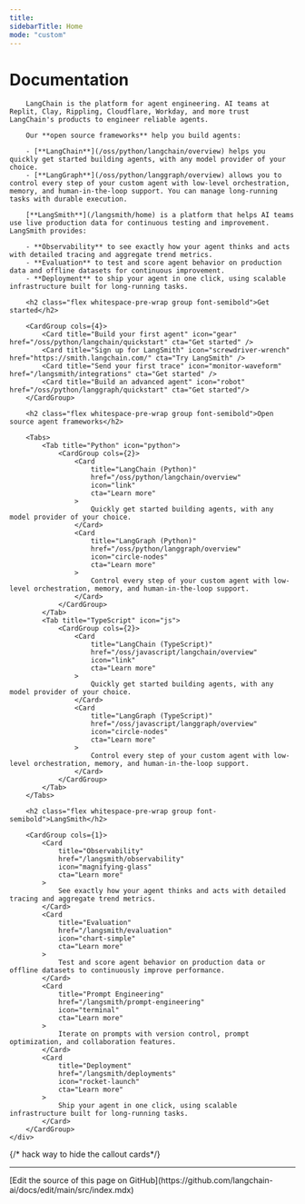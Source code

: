 ```yaml
---
title:
sidebarTitle: Home
mode: "custom"
---
```



<div class="mx-auto max-w-8xl px-0 lg:px-5" style={{ paddingBottom: "8rem" }}>
    <div class="mdx-content prose prose-gray dark:prose-invert mx-4 pt-10">
        <h1 class="flex whitespace-pre-wrap group font-semibold text-2xl sm:text-3xl mt-8">Documentation</h1>

        LangChain is the platform for agent engineering. AI teams at Replit, Clay, Rippling, Cloudflare, Workday, and more trust LangChain's products to engineer reliable agents.

        Our **open source frameworks** help you build agents:

        - [**LangChain**](/oss/python/langchain/overview) helps you quickly get started building agents, with any model provider of your choice.
        - [**LangGraph**](/oss/python/langgraph/overview) allows you to control every step of your custom agent with low-level orchestration, memory, and human-in-the-loop support. You can manage long-running tasks with durable execution.

        [**LangSmith**](/langsmith/home) is a platform that helps AI teams use live production data for continuous testing and improvement. LangSmith provides:

        - **Observability** to see exactly how your agent thinks and acts with detailed tracing and aggregate trend metrics.
        - **Evaluation** to test and score agent behavior on production data and offline datasets for continuous improvement.
        - **Deployment** to ship your agent in one click, using scalable infrastructure built for long-running tasks.

        <h2 class="flex whitespace-pre-wrap group font-semibold">Get started</h2>

        <CardGroup cols={4}>
            <Card title="Build your first agent" icon="gear" href="/oss/python/langchain/quickstart" cta="Get started" />
            <Card title="Sign up for LangSmith" icon="screwdriver-wrench" href="https://smith.langchain.com/" cta="Try LangSmith" />
            <Card title="Send your first trace" icon="monitor-waveform" href="/langsmith/integrations" cta="Get started" />
            <Card title="Build an advanced agent" icon="robot" href="/oss/python/langgraph/quickstart" cta="Get started"/>
        </CardGroup>

        <h2 class="flex whitespace-pre-wrap group font-semibold">Open source agent frameworks</h2>

        <Tabs>
            <Tab title="Python" icon="python">
                <CardGroup cols={2}>
                    <Card
                        title="LangChain (Python)"
                        href="/oss/python/langchain/overview"
                        icon="link"
                        cta="Learn more"
                    >
                        Quickly get started building agents, with any model provider of your choice.
                    </Card>
                    <Card
                        title="LangGraph (Python)"
                        href="/oss/python/langgraph/overview"
                        icon="circle-nodes"
                        cta="Learn more"
                    >
                        Control every step of your custom agent with low-level orchestration, memory, and human-in-the-loop support.
                    </Card>
                </CardGroup>
            </Tab>
            <Tab title="TypeScript" icon="js">
                <CardGroup cols={2}>
                    <Card
                        title="LangChain (TypeScript)"
                        href="/oss/javascript/langchain/overview"
                        icon="link"
                        cta="Learn more"
                    >
                        Quickly get started building agents, with any model provider of your choice.
                    </Card>
                    <Card
                        title="LangGraph (TypeScript)"
                        href="/oss/javascript/langgraph/overview"
                        icon="circle-nodes"
                        cta="Learn more"
                    >
                        Control every step of your custom agent with low-level orchestration, memory, and human-in-the-loop support.
                    </Card>
                </CardGroup>
            </Tab>
        </Tabs>

        <h2 class="flex whitespace-pre-wrap group font-semibold">LangSmith</h2>

        <CardGroup cols={1}>
            <Card
                title="Observability"
                href="/langsmith/observability"
                icon="magnifying-glass"
                cta="Learn more"
            >
                See exactly how your agent thinks and acts with detailed tracing and aggregate trend metrics.
            </Card>
            <Card
                title="Evaluation"
                href="/langsmith/evaluation"
                icon="chart-simple"
                cta="Learn more"
            >
                Test and score agent behavior on production data or offline datasets to continuously improve performance.
            </Card>
            <Card
                title="Prompt Engineering"
                href="/langsmith/prompt-engineering"
                icon="terminal"
                cta="Learn more"
            >
                Iterate on prompts with version control, prompt optimization, and collaboration features.
            </Card>
            <Card
                title="Deployment"
                href="/langsmith/deployments"
                icon="rocket-launch"
                cta="Learn more"
            >
                Ship your agent in one click, using scalable infrastructure built for long-running tasks.
            </Card>
        </CardGroup>
    </div>
</div>

{/* hack way to hide the callout cards*/}
<div className="relative">
    <div className="absolute top-0 left-0 w-screen h-20 dark:bg-background-dark z-10">
    </div>
</div>

---

<Callout icon="pen-to-square" iconType="regular">
  [Edit the source of this page on GitHub](https://github.com/langchain-ai/docs/edit/main/src/index.mdx)
</Callout>
